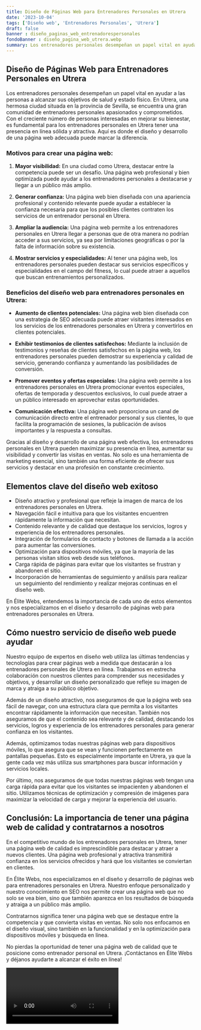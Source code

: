 ```yaml
---
title: Diseño de Páginas Web para Entrenadores Personales en Utrera
date: '2023-10-04'
tags: ['Diseño web', 'Entrenadores Personales', 'Utrera']
draft: false
banner : diseño_paginas_web_entrenadorespersonales
fondoBanner : diseño_pagina_web_utrera.webp
summary: Los entrenadores personales desempeñan un papel vital en ayudar a las personas a alcanzar sus objetivos de salud y estado físico. En Utrera, una hermosa ciudad situada en la provincia de Sevilla, se encuentra una gran comunidad de entrenadores personales apasionados y comprometidos. Con el creciente número de personas interesadas en mejorar su bienestar, es fundamental para los entrenadores personales en Utrera tener una presencia en línea sólida y atractiva. Aquí es donde el diseño y desarrollo de una página web adecuada puede marcar la diferencia.
---
```


## Diseño de Páginas Web para Entrenadores Personales en Utrera

Los entrenadores personales desempeñan un papel vital en ayudar a las personas a alcanzar sus objetivos de salud y estado físico. En Utrera, una hermosa ciudad situada en la provincia de Sevilla, se encuentra una gran comunidad de entrenadores personales apasionados y comprometidos. Con el creciente número de personas interesadas en mejorar su bienestar, es fundamental para los entrenadores personales en Utrera tener una presencia en línea sólida y atractiva. Aquí es donde el diseño y desarrollo de una página web adecuada puede marcar la diferencia.

### Motivos para crear una página web:

1. **Mayor visibilidad:** En una ciudad como Utrera, destacar entre la competencia puede ser un desafío. Una página web profesional y bien optimizada puede ayudar a los entrenadores personales a destacarse y llegar a un público más amplio.

2. **Generar confianza:** Una página web bien diseñada con una apariencia profesional y contenido relevante puede ayudar a establecer la confianza necesaria para que los posibles clientes contraten los servicios de un entrenador personal en Utrera.

3. **Ampliar la audiencia:** Una página web permite a los entrenadores personales en Utrera llegar a personas que de otra manera no podrían acceder a sus servicios, ya sea por limitaciones geográficas o por la falta de información sobre su existencia.

4. **Mostrar servicios y especialidades:** Al tener una página web, los entrenadores personales pueden destacar sus servicios específicos y especialidades en el campo del fitness, lo cual puede atraer a aquellos que buscan entrenamientos personalizados.

### Beneficios del diseño web para entrenadores personales en Utrera:

- **Aumento de clientes potenciales:** Una página web bien diseñada con una estrategia de SEO adecuada puede atraer visitantes interesados en los servicios de los entrenadores personales en Utrera y convertirlos en clientes potenciales.

- **Exhibir testimonios de clientes satisfechos:** Mediante la inclusión de testimonios y reseñas de clientes satisfechos en la página web, los entrenadores personales pueden demostrar su experiencia y calidad de servicio, generando confianza y aumentando las posibilidades de conversión.

- **Promover eventos y ofertas especiales:** Una página web permite a los entrenadores personales en Utrera promocionar eventos especiales, ofertas de temporada y descuentos exclusivos, lo cual puede atraer a un público interesado en aprovechar estas oportunidades.

- **Comunicación efectiva:** Una página web proporciona un canal de comunicación directo entre el entrenador personal y sus clientes, lo que facilita la programación de sesiones, la publicación de avisos importantes y la respuesta a consultas.

Gracias al diseño y desarrollo de una página web efectiva, los entrenadores personales en Utrera pueden maximizar su presencia en línea, aumentar su visibilidad y convertir las visitas en ventas. No solo es una herramienta de marketing esencial, sino también una forma eficiente de ofrecer sus servicios y destacar en una profesión en constante crecimiento.

<GifSeo />

<Cta />

## Elementos clave del diseño web exitoso

- Diseño atractivo y profesional que refleje la imagen de marca de los entrenadores personales en Utrera.
- Navegación fácil e intuitiva para que los visitantes encuentren rápidamente la información que necesitan.
- Contenido relevante y de calidad que destaque los servicios, logros y experiencia de los entrenadores personales.
- Integración de formularios de contacto y botones de llamada a la acción para aumentar las conversiones.
- Optimización para dispositivos móviles, ya que la mayoría de las personas visitan sitios web desde sus teléfonos.
- Carga rápida de páginas para evitar que los visitantes se frustran y abandonen el sitio.
- Incorporación de herramientas de seguimiento y análisis para realizar un seguimiento del rendimiento y realizar mejoras continuas en el diseño web.

En Élite Webs, entendemos la importancia de cada uno de estos elementos y nos especializamos en el diseño y desarrollo de páginas web para entrenadores personales en Utrera.

## Cómo nuestro servicio de diseño web puede ayudar

Nuestro equipo de expertos en diseño web utiliza las últimas tendencias y tecnologías para crear páginas web a medida que destacarán a los entrenadores personales de Utrera en línea. Trabajamos en estrecha colaboración con nuestros clientes para comprender sus necesidades y objetivos, y desarrollar un diseño personalizado que refleje su imagen de marca y atraiga a su público objetivo.

Además de un diseño atractivo, nos aseguramos de que la página web sea fácil de navegar, con una estructura clara que permita a los visitantes encontrar rápidamente la información que necesitan. También nos aseguramos de que el contenido sea relevante y de calidad, destacando los servicios, logros y experiencia de los entrenadores personales para generar confianza en los visitantes.

Además, optimizamos todas nuestras páginas web para dispositivos móviles, lo que asegura que se vean y funcionen perfectamente en pantallas pequeñas. Esto es especialmente importante en Utrera, ya que la gente cada vez más utiliza sus smartphones para buscar información y servicios locales.

Por último, nos aseguramos de que todas nuestras páginas web tengan una carga rápida para evitar que los visitantes se impacienten y abandonen el sitio. Utilizamos técnicas de optimización y compresión de imágenes para maximizar la velocidad de carga y mejorar la experiencia del usuario.

## Conclusión: La importancia de tener una página web de calidad y contratarnos a nosotros

En el competitivo mundo de los entrenadores personales en Utrera, tener una página web de calidad es imprescindible para destacar y atraer a nuevos clientes. Una página web profesional y atractiva transmitirá confianza en los servicios ofrecidos y hará que los visitantes se conviertan en clientes.

En Élite Webs, nos especializamos en el diseño y desarrollo de páginas web para entrenadores personales en Utrera. Nuestro enfoque personalizado y nuestro conocimiento en SEO nos permite crear una página web que no solo se vea bien, sino que también aparezca en los resultados de búsqueda y atraiga a un público más amplio.

Contratarnos significa tener una página web que se destaque entre la competencia y que convierta visitas en ventas. No solo nos enfocamos en el diseño visual, sino también en la funcionalidad y en la optimización para dispositivos móviles y búsqueda en línea.

No pierdas la oportunidad de tener una página web de calidad que te posicione como entrenador personal en Utrera. ¡Contáctanos en Élite Webs y déjanos ayudarte a alcanzar el éxito en línea!

<Video />

<CtaBot job='Entrenadores Personales' city='Utrera'/>

<Gmaps query='Utrera+españa+maps' />